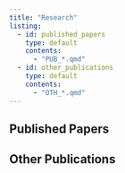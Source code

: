 ```yaml
---
title: "Research"
listing:
  - id: published_papers
    type: default
    contents:
      - "PUB_*.qmd"
  - id: other_publications
    type: default
    contents: 
      - "OTH_*.qmd"
---
```


## Published Papers

:::{#published_papers}
:::

## Other Publications

:::{#other_publications}
:::